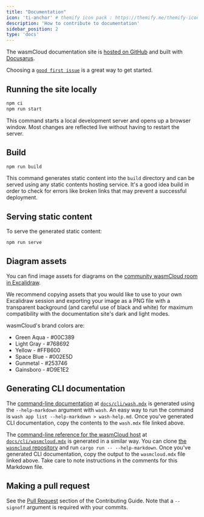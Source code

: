 ```yaml
---
title: "Documentation"
icon: 'ti-anchor' # themify icon pack : https://themify.me/themify-icons
description: 'How to contribute to documentation'
sidebar_position: 2
type: 'docs'
---
```


The wasmCloud documentation site is [hosted on GitHub](https://github.com/wasmCloud/wasmcloud.com) and built with [Docusarus](https://docusaurus.io/).

Choosing a [`good first issue`](https://github.com/wasmCloud/wasmcloud.com/issues?q=is%3Aopen+is%3Aissue+label%3A%22good+first+issue%22) is a great way to get started. 

## Running the site locally

```bash
npm ci
npm run start
```

This command starts a local development server and opens up a browser window. Most changes are reflected live without having to restart the server.

## Build

```bash
npm run build
```

This command generates static content into the `build` directory and can be served using any static contents hosting service. It's a good idea build in order to check for errors like broken links that may prevent a successful deployment. 

## Serving static content

To serve the generated static content:

```bash
npm run serve
```

## Diagram assets

You can find image assets for diagrams on the [community wasmCloud room in Excalidraw](https://excalidraw.com/#room=06971788f5402bcaacff,h2syuNVt8lmSYzHhJPdfRw). 

We recommend copying assets that you would like to use to your own Excalidraw session and exporting your image as a PNG file with a transparent background (and careful use of black and white) for maximum compatibility with the documentation site's dark and light modes.

wasmCloud's brand colors are:

- Green Aqua - #00C389
- Light Gray - #768692
- Yellow - #FFB600
- Space Blue - #002E5D
- Gunmetal - #253746
- Gainsboro - #D9E1E2

## Generating CLI documentation

The [command-line documentation](/docs/cli/wash) at [`docs/cli/wash.mdx`](https://github.com/wasmCloud/wasmcloud.com/tree/main/docs/cli/wash.mdx) is generated using the `--help-markdown` argument with `wash`. An easy way to run the command is `wash app list --help-markdown > wash-help.md`. Once you've generated CLI documentation, copy the contents to the `wash.mdx` file linked above.

The [command-line reference for the wasmCloud host](/docs/cli/wasmcloud) at [`docs/cli/wasmcloud.mdx`](https://github.com/wasmCloud/wasmcloud.com/blob/main/docs/cli/wasmcloud.mdx) is generated in a similar way. You can clone [the `wasmcloud` repository](https://github.com/wasmCloud/wasmCloud/) and run `cargo run -- --help-markdown`. Once you've generated CLI documentation, copy the output to the `wasmcloud.mdx` file linked above. Take care to note instructions in the comments for this Markdown file.

## Making a pull request

See the [Pull Request](/docs/contributing/contributing-guide#pull-requests) section of the Contributing Guide. Note that a `--signoff` argument is required with your commits. 
